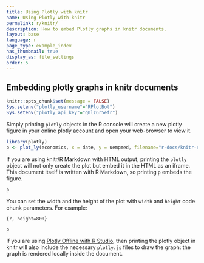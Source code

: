 ```yaml
---
title: Using Plotly with knitr
name: Using Plotly with knitr
permalink: r/knitr/
description: How to embed Plotly graphs in knitr documents.
layout: base
language: r
page_type: example_index
has_thumbnail: true
display_as: file_settings
order: 5
---
```


## Embedding plotly graphs in knitr documents


```r
knitr::opts_chunk$set(message = FALSE)
Sys.setenv("plotly_username"="RPlotBot")
Sys.setenv("plotly_api_key"="q0lz6r5efr")
```

Simply printing `plotly` objects in the R console will create a new plotly figure in your online plotly account and open your web-browser to view it.

```r
library(plotly)
p <- plot_ly(economics, x = date, y = uempmed, filename="r-docs/knitr-example")
```

If you are using knitr/R Markdown with HTML output, printing the `plotly` object will not only create the plot but embed it in the HTML as an iframe. This document itself is written with R Markdown, so printing `p` embeds the figure.


```r
p
```

You can set the width and the height of the plot with `width` and `height` code chunk parameters. For example:

`{r, height=800}`

```r
p
```

If you are using [Plotly Offline with R Studio](https://purchasing.plot.ly/plotly-offline-r), then printing the plotly object in knitr will also include the necessary `plotly.js` files to draw the graph: the graph is rendered locally inside the document.
